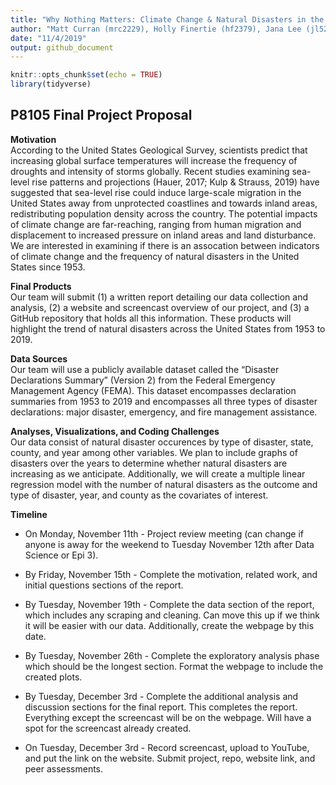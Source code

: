 ```yaml
---
title: "Why Nothing Matters: Climate Change & Natural Disasters in the United States"
author: "Matt Curran (mrc2229), Holly Finertie (hf2379), Jana Lee (jl5295), Ashley Tseng (at3346), Lulu Zhang (ilz2105)"
date: "11/4/2019"
output: github_document
---
```


```r
knitr::opts_chunk$set(echo = TRUE)
library(tidyverse)
```

## P8105 Final Project Proposal

**Motivation**  
According to the United States Geological Survey, scientists predict that increasing global surface temperatures will increase the frequency of droughts and intensity of storms globally. Recent studies examining sea-level rise patterns and projections (Hauer, 2017; Kulp & Strauss, 2019) have suggested that sea-level rise could induce large-scale migration in the United States away from unprotected coastlines and towards inland areas, redistributing population density across the country. The potential impacts of climate change are far-reaching, ranging from human migration and displacement to increased pressure on inland areas and land disturbance. We are interested in examining if there is an assocation between indicators of climate change and the frequency of natural disasters in the United States since 1953.

**Final Products**  
Our team will submit (1) a written report detailing our data collection and analysis, (2) a website and screencast overview of our project, and (3) a GitHub repository that holds all this information. These products will highlight the trend of natural disasters across the United States from 1953 to 2019. 

**Data Sources**  
Our team will use a publicly available dataset called the "Disaster Declarations Summary" (Version 2) from the Federal Emergency Management Agency (FEMA). This dataset encompasses declaration summaries from 1953 to 2019 and encompasses all three types of disaster declarations: major disaster, emergency, and fire management assistance. 
 
**Analyses, Visualizations, and Coding Challenges**  
Our data consist of natural disaster occurences by type of disaster, state, county, and year among other variables. We plan to include graphs of disasters over the years to determine whether natural disasters are increasing as we anticipate. Additionally, we will create a multiple linear regression model with the number of natural disasters as the outcome and type of disaster, year, and county as the covariates of interest. 

**Timeline**    

* On Monday, November 11th - Project review meeting (can change if anyone is away for the weekend to Tuesday November 12th after Data Science or Epi 3).

* By Friday, November 15th - Complete the motivation, related work, and initial questions sections of the report.

* By Tuesday, November 19th - Complete the data section of the report, which includes any scraping and cleaning. Can move this up if we think it will be easier with our data. Additionally, create the webpage by this date.

* By Tuesday, November 26th - Complete the exploratory analysis phase which should be the longest section. Format the webpage to include the created plots.

* By Tuesday, December 3rd - Complete the additional analysis and discussion sections for the final report. This completes the report. Everything except the screencast will be on the webpage. Will have a spot for the screencast already created.

* On Tuesday, December 3rd - Record screencast, upload to YouTube, and put the link on the website. Submit project, repo, website link, and peer assessments.
